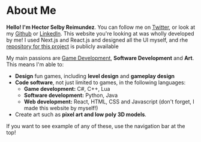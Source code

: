 
# About Me

**Hello! I'm Hector Selby Reimundez**. You can follow me on [Twitter](https://x.com/Platymek),
or look at my [Github](https://github.com)
or [LinkedIn](https://www.linkedin.com/in/hector-selby-reimundez-7a5546187/).
This website you're looking at was wholly developed by me!
I used Next.js and React.js and designed all the UI myself, 
and rhe [repository for this project](https://github.com/Platymek/PortfolioWebsite) is publicly available

My main passions are [Game Development](/Games), **Software Development** and **Art**.
This means I'm able to:

- **Design** fun games, including **level design** and **gameplay design**
- **Code software**, not just limited to games, in the following languages:
    - **Game development:** C\#, C++, Lua
    - **Software development:** Python, Java
    - **Web development:** React, HTML, CSS and Javascript (don't forget, I made this website by myself!)
- Create art such as **pixel art and low poly 3D models**.

If you want to see example of any of these, use the navigation bar at the top!
